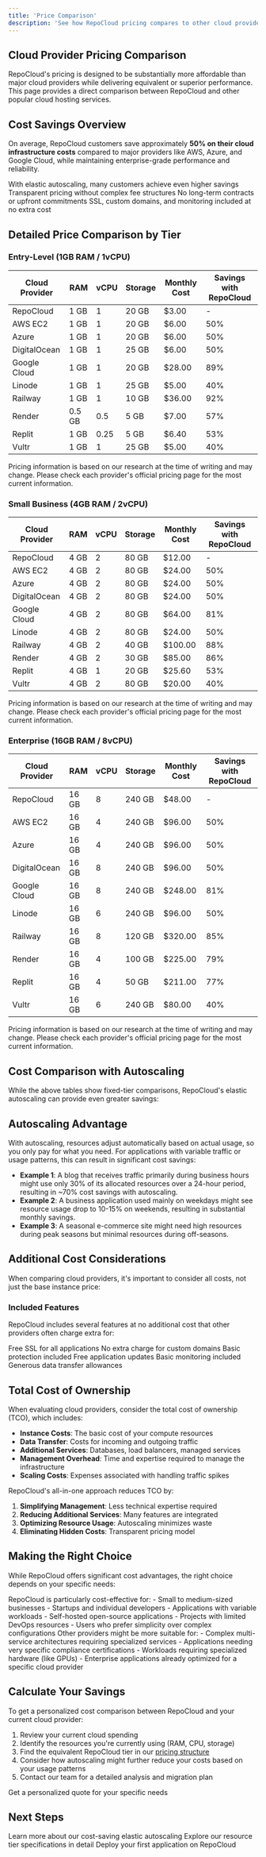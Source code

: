 ```yaml
---
title: 'Price Comparison'
description: 'See how RepoCloud pricing compares to other cloud providers'
---
```


## Cloud Provider Pricing Comparison

RepoCloud's pricing is designed to be substantially more affordable than major cloud providers while delivering equivalent or superior performance. This page provides a direct comparison between RepoCloud and other popular cloud hosting services.

## Cost Savings Overview

On average, RepoCloud customers save approximately **50% on their cloud infrastructure costs** compared to major providers like AWS, Azure, and Google Cloud, while maintaining enterprise-grade performance and reliability.

<CardGroup cols={2}>
  <Card title="Up to 93% Savings" icon="money-bill-wave">
    With elastic autoscaling, many customers achieve even higher savings
  </Card>
  <Card title="No Hidden Costs" icon="eye-slash">
    Transparent pricing without complex fee structures
  </Card>
  <Card title="Pay-as-you-Go" icon="wallet">
    No long-term contracts or upfront commitments
  </Card>
  <Card title="Built-in Features" icon="boxes-stacked">
    SSL, custom domains, and monitoring included at no extra cost
  </Card>
</CardGroup>

## Detailed Price Comparison by Tier

### Entry-Level (1GB RAM / 1vCPU)

| Cloud Provider | RAM | vCPU | Storage | Monthly Cost | Savings with RepoCloud |
|----------------|-----|------|---------|--------------|------------------------|
| RepoCloud      | 1 GB | 1    | 20 GB   | &dollar;3.00 | -                      |
| AWS EC2        | 1 GB | 1    | 20 GB   | &dollar;6.00 | 50%                    |
| Azure          | 1 GB | 1    | 20 GB   | &dollar;6.00 | 50%                    |
| DigitalOcean   | 1 GB | 1    | 25 GB   | &dollar;6.00 | 50%                    |
| Google Cloud   | 1 GB | 1    | 20 GB   | &dollar;28.00 | 89%                    |
| Linode         | 1 GB | 1    | 25 GB   | &dollar;5.00 | 40%                    |
| Railway        | 1 GB | 1    | 10 GB   | &dollar;36.00 | 92%                    |
| Render         | 0.5 GB | 0.5 | 5 GB   | &dollar;7.00 | 57%                    |
| Replit         | 1 GB | 0.25 | 5 GB    | &dollar;6.40 | 53%                    |
| Vultr          | 1 GB | 1    | 25 GB   | &dollar;5.00 | 40%                    |

<Note>
  Pricing information is based on our research at the time of writing and may change. Please check each provider's official pricing page for the most current information.
</Note>

### Small Business (4GB RAM / 2vCPU)

| Cloud Provider | RAM | vCPU | Storage | Monthly Cost | Savings with RepoCloud |
|----------------|-----|------|---------|--------------|------------------------|
| RepoCloud      | 4 GB | 2    | 80 GB   | &dollar;12.00 | -                      |
| AWS EC2        | 4 GB | 2    | 80 GB   | &dollar;24.00 | 50%                    |
| Azure          | 4 GB | 2    | 80 GB   | &dollar;24.00 | 50%                    |
| DigitalOcean   | 4 GB | 2    | 80 GB   | &dollar;24.00 | 50%                    |
| Google Cloud   | 4 GB | 2    | 80 GB   | &dollar;64.00 | 81%                    |
| Linode         | 4 GB | 2    | 80 GB   | &dollar;24.00 | 50%                    |
| Railway        | 4 GB | 2    | 40 GB   | &dollar;100.00 | 88%                    |
| Render         | 4 GB | 2    | 30 GB   | &dollar;85.00 | 86%                    |
| Replit         | 4 GB | 1    | 20 GB   | &dollar;25.60 | 53%                    |
| Vultr          | 4 GB | 2    | 80 GB   | &dollar;20.00 | 40%                    |

<Note>
  Pricing information is based on our research at the time of writing and may change. Please check each provider's official pricing page for the most current information.
</Note>

### Enterprise (16GB RAM / 8vCPU)

| Cloud Provider | RAM | vCPU | Storage | Monthly Cost | Savings with RepoCloud |
|----------------|-----|------|---------|--------------|------------------------|
| RepoCloud      | 16 GB | 8   | 240 GB  | &dollar;48.00 | -                      |
| AWS EC2        | 16 GB | 4   | 240 GB  | &dollar;96.00 | 50%                    |
| Azure          | 16 GB | 4   | 240 GB  | &dollar;96.00 | 50%                    |
| DigitalOcean   | 16 GB | 8   | 240 GB  | &dollar;96.00 | 50%                    |
| Google Cloud   | 16 GB | 8   | 240 GB  | &dollar;248.00 | 81%                    |
| Linode         | 16 GB | 6   | 240 GB  | &dollar;96.00 | 50%                    |
| Railway        | 16 GB | 8   | 120 GB  | &dollar;320.00 | 85%                    |
| Render         | 16 GB | 4   | 100 GB  | &dollar;225.00 | 79%                    |
| Replit         | 16 GB | 4   | 50 GB   | &dollar;211.00 | 77%                    |
| Vultr          | 16 GB | 6   | 240 GB  | &dollar;80.00 | 40%                    |

<Note>
  Pricing information is based on our research at the time of writing and may change. Please check each provider's official pricing page for the most current information.
</Note>

## Cost Comparison with Autoscaling

While the above tables show fixed-tier comparisons, RepoCloud's elastic autoscaling can provide even greater savings:

## Autoscaling Advantage

With autoscaling, resources adjust automatically based on actual usage, so you only pay for what you need. For applications with variable traffic or usage patterns, this can result in significant cost savings:

- **Example 1**: A blog that receives traffic primarily during business hours might use only 30% of its allocated resources over a 24-hour period, resulting in ~70% cost savings with autoscaling.
- **Example 2**: A business application used mainly on weekdays might see resource usage drop to 10-15% on weekends, resulting in substantial monthly savings.
- **Example 3**: A seasonal e-commerce site might need high resources during peak seasons but minimal resources during off-seasons.

## Additional Cost Considerations

When comparing cloud providers, it's important to consider all costs, not just the base instance price:

### Included Features

RepoCloud includes several features at no additional cost that other providers often charge extra for:

<CardGroup cols={3}>
  <Card title="SSL Certificates" icon="shield-check">
    Free SSL for all applications
  </Card>
  <Card title="Custom Domains" icon="globe">
    No extra charge for custom domains
  </Card>
  <Card title="DDoS Protection" icon="shield-halved">
    Basic protection included
  </Card>
  <Card title="Managed Updates" icon="arrows-rotate">
    Free application updates
  </Card>
  <Card title="Monitoring" icon="chart-line">
    Basic monitoring included
  </Card>
  <Card title="Bandwidth" icon="network-wired">
    Generous data transfer allowances
  </Card>
</CardGroup>

## Total Cost of Ownership

When evaluating cloud providers, consider the total cost of ownership (TCO), which includes:

- **Instance Costs**: The basic cost of your compute resources
- **Data Transfer**: Costs for incoming and outgoing traffic
- **Additional Services**: Databases, load balancers, managed services
- **Management Overhead**: Time and expertise required to manage the infrastructure
- **Scaling Costs**: Expenses associated with handling traffic spikes

RepoCloud's all-in-one approach reduces TCO by:

1. **Simplifying Management**: Less technical expertise required
2. **Reducing Additional Services**: Many features are integrated
3. **Optimizing Resource Usage**: Autoscaling minimizes waste
4. **Eliminating Hidden Costs**: Transparent pricing model

## Making the Right Choice

While RepoCloud offers significant cost advantages, the right choice depends on your specific needs:

<AccordionGroup>
  <Accordion title="When RepoCloud is Ideal">
    RepoCloud is particularly cost-effective for:
    - Small to medium-sized businesses
    - Startups and individual developers
    - Applications with variable workloads
    - Self-hosted open-source applications
    - Projects with limited DevOps resources
    - Users who prefer simplicity over complex configurations
  </Accordion>
  <Accordion title="When to Consider Alternatives">
    Other providers might be more suitable for:
    - Complex multi-service architectures requiring specialized services
    - Applications needing very specific compliance certifications
    - Workloads requiring specialized hardware (like GPUs)
    - Enterprise applications already optimized for a specific cloud provider
  </Accordion>
</AccordionGroup>

## Calculate Your Savings

To get a personalized cost comparison between RepoCloud and your current cloud provider:

1. Review your current cloud spending
2. Identify the resources you're currently using (RAM, CPU, storage)
3. Find the equivalent RepoCloud tier in our [pricing structure](/pricing/tiers)
4. Consider how autoscaling might further reduce your costs based on your usage patterns
5. Contact our team for a detailed analysis and migration plan

<CardGroup>
  <Card title="Contact Sales" icon="envelope" href="mailto:sales@repocloud.io">
    Get a personalized quote for your specific needs
  </Card>
</CardGroup>

## Next Steps

<CardGroup>
  <Card title="Autoscaling" icon="chart-line" href="/pricing/autoscaling">
    Learn more about our cost-saving elastic autoscaling
  </Card>
  <Card title="Resource Tiers" icon="layer-group" href="/pricing/tiers">
    Explore our resource tier specifications in detail
  </Card>
  <Card title="Getting Started" icon="rocket" href="/quickstart">
    Deploy your first application on RepoCloud
  </Card>
</CardGroup> 